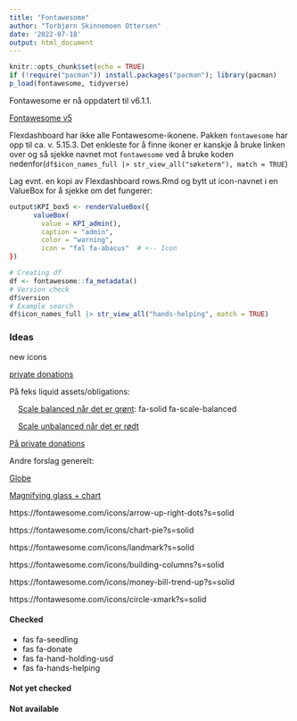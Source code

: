 ```yaml
---
title: "Fontawesome"
author: "Torbjørn Skinnemoen Ottersen"
date: '2022-07-18'
output: html_document
---
```


```r
knitr::opts_chunk$set(echo = TRUE)
if (!require("pacman")) install.packages("pacman"); library(pacman)
p_load(fontawesome, tidyverse)
```

Fontawesome er nå oppdatert til v6.1.1.

[Fontawesome v5](https://fontawesome.com/v5/search?m=free)

Flexdashboard har ikke alle Fontawesome-ikonene. Pakken `fontawesome` har opp til ca. v. 5.15.3. Det enkleste for å finne ikoner er kanskje å bruke linken over og så sjekke navnet mot `fontawesome` ved å bruke koden nedenfor(`df$icon_names_full |> str_view_all("søketerm"), match = TRUE`)

Lag evnt. en kopi av Flexdashboard rows.Rmd og bytt ut icon-navnet i en ValueBox for å sjekke om det fungerer:

```r
output$KPI_box5 <- renderValueBox({
      valueBox(
        value = KPI_admin(),
        caption = "admin",
        color = "warning",
        icon = "fal fa-abacus"  # <-- Icon
})
```



```r
# Creating df
df <- fontawesome::fa_metadata()
# Version check
df$version
# Example search
df$icon_names_full |> str_view_all("hands-helping", match = TRUE)
```

### Ideas

new icons

[private donations](https://fontawesome.com/icons/wallet?s=solid)

På feks liquid assets/obligations:

    [Scale balanced når det er grønt](https://fontawesome.com/icons/scale-balanced?s=solid): fa-solid fa-scale-balanced

    [Scale unbalanced når det er rødt](https://fontawesome.com/icons/scale-unbalanced?s=solid)

[På private donations](https://fontawesome.com/icons/chart-line?s=solid)

Andre forslag generelt:

[Globe](https://fontawesome.com/icons/globe?s=solid)

[Magnifying glass + chart](https://fontawesome.com/icons/magnifying-glass-chart?s=solid)


https://fontawesome.com/icons/arrow-up-right-dots?s=solid

https://fontawesome.com/icons/chart-pie?s=solid

https://fontawesome.com/icons/landmark?s=solid

https://fontawesome.com/icons/building-columns?s=solid

https://fontawesome.com/icons/money-bill-trend-up?s=solid

https://fontawesome.com/icons/circle-xmark?s=solid


#### Checked

- fas fa-seedling
- fas fa-donate
- fas fa-hand-holding-usd
- fas fa-hands-helping

#### Not yet checked

#### Not available

